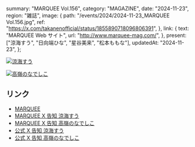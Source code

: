   summary: "MARQUEE Vol.156",
  category: "MAGAZINE",
  date: "2024-11-23",
  region: "雑誌",
  image: {
    path: "/events/2024/2024-11-23_MARQUEE Vol.156.jpg",
    ref: "https://x.com/takanenofficial/status/1855890718096806391",
  },
  link: {
    text: "MARQUEE Web サイト",
    url: "http://www.marquee-mag.com/",
  },
  present: ["涼海すう", "日向端ひな", "星谷美来", "松本ももな"],
  updatedAt: "2024-11-23",
};

[![涼海すう](/events/2024/2024-11-23_MARQUEE%20Vol.156_1.jpg)](/events/2024/2024-11-23_MARQUEE%20Vol.156_1.jpg)

[![高嶺のなでしこ](/events/2024/2024-11-23_MARQUEE%20Vol.156_2.jpg)](/events/2024/2024-11-23_MARQUEE%20Vol.156_2.jpg)

## リンク

- [MARQUEE](http://www.marquee-mag.com/)
- [MARQUEE X 告知 涼海すう](https://x.com/MARQUEE_info/status/1855807369135226942)
- [MARQUEE X 告知 高嶺のなでしこ](https://x.com/MARQUEE_info/status/1855807230689554723)
- [公式 X 告知 涼海すう](https://x.com/takanenofficial/status/1855890718096806391)
- [公式 X 告知 高嶺のなでしこ](https://x.com/takanenofficial/status/1855890751894471105)
